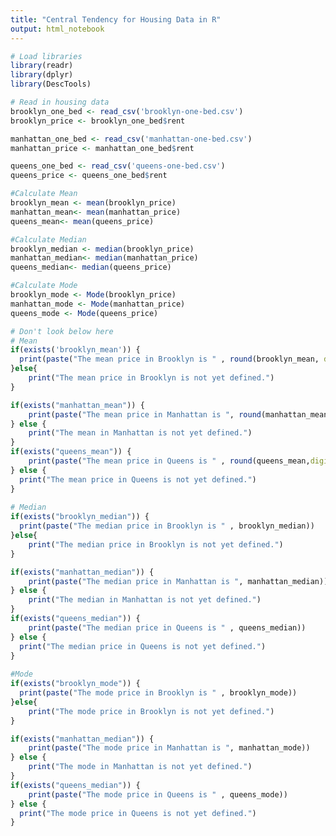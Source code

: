 ```yaml
---
title: "Central Tendency for Housing Data in R"
output: html_notebook
---
```

```r
# Load libraries
library(readr)
library(dplyr)
library(DescTools)
```
```r
# Read in housing data
brooklyn_one_bed <- read_csv('brooklyn-one-bed.csv')
brooklyn_price <- brooklyn_one_bed$rent

manhattan_one_bed <- read_csv('manhattan-one-bed.csv')
manhattan_price <- manhattan_one_bed$rent

queens_one_bed <- read_csv('queens-one-bed.csv')
queens_price <- queens_one_bed$rent

```

```r
#Calculate Mean
brooklyn_mean <- mean(brooklyn_price)
manhattan_mean<- mean(manhattan_price)
queens_mean<- mean(queens_price)
```

```r
#Calculate Median
brooklyn_median <- median(brooklyn_price)
manhattan_median<- median(manhattan_price)
queens_median<- median(queens_price)
```


```r
#Calculate Mode
brooklyn_mode <- Mode(brooklyn_price)
manhattan_mode <- Mode(manhattan_price)
queens_mode <- Mode(queens_price)
```


```r
# Don't look below here
# Mean
if(exists('brooklyn_mean')) {
  print(paste("The mean price in Brooklyn is " , round(brooklyn_mean, digits=2))) 
}else{
    print("The mean price in Brooklyn is not yet defined.")
}

if(exists("manhattan_mean")) {
    print(paste("The mean price in Manhattan is ", round(manhattan_mean,digits=2)))
} else {
    print("The mean in Manhattan is not yet defined.")
}
if(exists("queens_mean")) {
    print(paste("The mean price in Queens is " , round(queens_mean,digits=2)))
} else {
  print("The mean price in Queens is not yet defined.")
}   
    
# Median
if(exists("brooklyn_median")) {
  print(paste("The median price in Brooklyn is " , brooklyn_median)) 
}else{
    print("The median price in Brooklyn is not yet defined.")
}

if(exists("manhattan_median")) {
    print(paste("The median price in Manhattan is ", manhattan_median))
} else {
    print("The median in Manhattan is not yet defined.")
}
if(exists("queens_median")) {
    print(paste("The median price in Queens is " , queens_median))
} else {
  print("The median price in Queens is not yet defined.")
} 
    
#Mode
if(exists("brooklyn_mode")) {
  print(paste("The mode price in Brooklyn is " , brooklyn_mode)) 
}else{
    print("The mode price in Brooklyn is not yet defined.")
}

if(exists("manhattan_median")) {
    print(paste("The mode price in Manhattan is ", manhattan_mode))
} else {
    print("The mode in Manhattan is not yet defined.")
}
if(exists("queens_median")) {
    print(paste("The mode price in Queens is " , queens_mode))
} else {
  print("The mode price in Queens is not yet defined.")
} 
```

